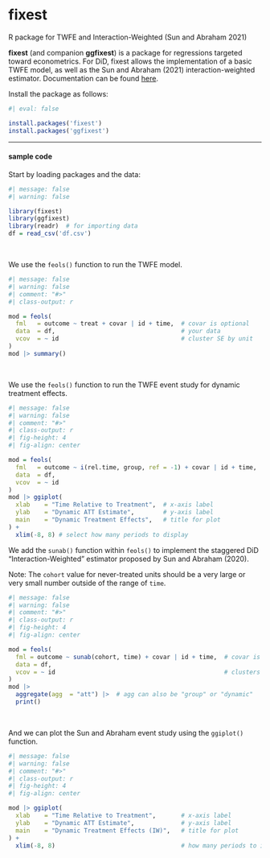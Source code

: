 # fixest {.unnumbered}

::: small
R package for TWFE and Interaction-Weighted (Sun and Abraham 2021)
:::

**fixest** (and companion **ggfixest**) is a package for regressions targeted toward econometrics. For DiD, fixest allows the implementation of a basic TWFE model, as well as the Sun and Abraham (2021) interaction-weighted estimator. Documentation can be found [here](https://lrberge.github.io/fixest/).

Install the package as follows:

```r
#| eval: false

install.packages('fixest')
install.packages('ggfixest')
```

------------------------------------------------------------------------

#### sample code

Start by loading packages and the data:

```r
#| message: false
#| warning: false

library(fixest)
library(ggfixest)
library(readr)  # for importing data
df = read_csv('df.csv')
```

<br />

We use the `feols()` function to run the TWFE model.

```r
#| message: false
#| warning: false
#| comment: "#>"
#| class-output: r

mod = feols(
  fml   = outcome ~ treat + covar | id + time,  # covar is optional
  data  = df,                                   # your data
  vcov  = ~ id                                  # cluster SE by unit
)
mod |> summary()
```

<br />

We use the `feols()` function to run the TWFE event study for dynamic treatment effects.

```r
#| message: false
#| warning: false
#| comment: "#>"
#| class-output: r
#| fig-height: 4
#| fig-align: center

mod = feols(
  fml   = outcome ~ i(rel.time, group, ref = -1) + covar | id + time,  # group = treat/never-treat
  data  = df,                                                          # your data
  vcov  = ~ id                                                         # cluster SE by unit
)
mod |> ggiplot(
  xlab    = "Time Relative to Treatment",  # x-axis label
  ylab    = "Dynamic ATT Estimate",        # y-axis label
  main    = "Dynamic Treatment Effects",   # title for plot
) +
  xlim(-8, 8) # select how many periods to display
```

We add the `sunab()` function within `feols()` to implement the staggered DiD "Interaction-Weighted" estimator proposed by Sun and Abraham (2020).

::: small
Note: The `cohort` value for never-treated units should be a very large or very small number outside of the range of `time`.
:::

```r
#| message: false
#| warning: false
#| comment: "#>"
#| class-output: r
#| fig-height: 4
#| fig-align: center

mod = feols(
  fml = outcome ~ sunab(cohort, time) + covar | id + time,  # covar is optional
  data = df,
  vcov = ~ id                                               # clusters se by unit (id)
)
mod |>
  aggregate(agg  = "att") |>  # agg can also be "group" or "dynamic"
  print()
```

<br />

And we can plot the Sun and Abraham event study using the `ggiplot()` function.

```r
#| message: false
#| warning: false
#| comment: "#>"
#| class-output: r
#| fig-height: 4
#| fig-align: center

mod |> ggiplot(
  xlab    = "Time Relative to Treatment",       # x-axis label
  ylab    = "Dynamic ATT Estimate",             # y-axis label
  main    = "Dynamic Treatment Effects (IW)",   # title for plot
) + 
  xlim(-8, 8)                                   # how many periods to include.
```
